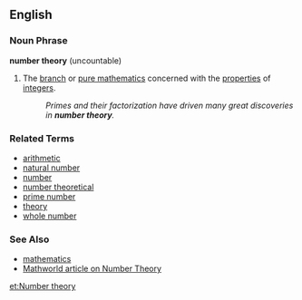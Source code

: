 ==English==

===Noun Phrase===
'''number theory''' (uncountable)
{{wikipedia}}
# {{mathematics}} The [[branch]] or [[pure mathematics]] concerned with the [[properties]] of [[integer]]s.
#: ''Primes and their factorization have driven many great discoveries in '''number theory'''.''

===Related Terms===
*[[arithmetic]]
*[[natural number]]
*[[number]]
*[[number theoretical]]
*[[prime number]]
*[[theory]]
*[[whole number]]

===See Also===
* [[mathematics]]
* [http://mathworld.wolfram.com/NumberTheory.html Mathworld article on Number Theory]

[[et:Number theory]]